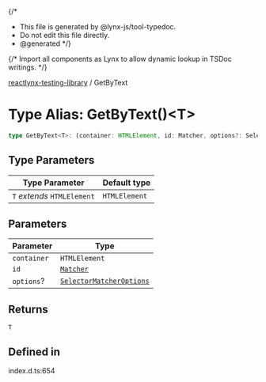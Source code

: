 {/*
* This file is generated by @lynx-js/tool-typedoc.
* Do not edit this file directly.
* @generated
*/}

{/* Import all components as Lynx to allow dynamic lookup in TSDoc writings. */}


[reactlynx-testing-library](/api/reactlynx-testing-library/index.mdx) / GetByText

# Type Alias: GetByText()\<T\>

```ts
type GetByText<T>: (container: HTMLElement, id: Matcher, options?: SelectorMatcherOptions) => T;
```

## Type Parameters

| Type Parameter | Default type |
| ------ | ------ |
| `T` *extends* `HTMLElement` | `HTMLElement` |

## Parameters

| Parameter | Type |
| ------ | ------ |
| `container` | `HTMLElement` |
| `id` | [`Matcher`](/api/reactlynx-testing-library/TypeAlias.Matcher.mdx) |
| `options`? | [`SelectorMatcherOptions`](/api/reactlynx-testing-library/queryHelpers.Interface.SelectorMatcherOptions.mdx) |

## Returns

`T`

## Defined in

index.d.ts:654
